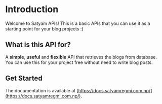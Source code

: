 # Introduction
 
Welcome to Satyam APIs! This is a basic APIs that you can use it as a starting point for your blog projects :)

## What is this API for?

A **simple**, **useful** and **flexible** API that retrieves the blogs from database. You can use this for your project free without need to write blog posts.

## Get Started

The documentation is available at [https://docs.satyamregmi.com.np/](https://docs.satyamregmi.com.np/).
